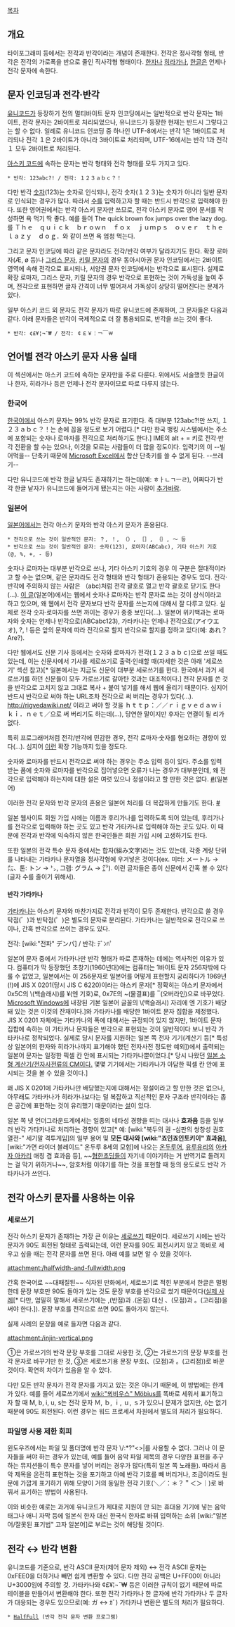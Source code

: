 [[목차]]

== 개요 ==
타이포그래피 등에서는 전각과 반각이라는 개념이 존재한다. 전각은 정사각형 형태, 반각은 전각의 가로폭을 반으로 줄인 직사각형 형태이다. [[한자]]나 [[히라가나]], [[한글]]은 언제나 전각 문자에 속한다.

== 문자 인코딩과 전각·반각 ==
[[유니코드]]가 등장하기 전의 멀티바이트 문자 인코딩에서는 일반적으로 반각 문자는 1바이트, 전각 문자는 2바이트로 처리되었으나, 유니코드가 등장한 현재는 반드시 그렇다고는 할 수 없다. 일례로 유니코드 인코딩 중 하나인 UTF-8에서는 반각 1은 1바이트로 처리되나 전각 １은 2바이트가 아니라 3바이트로 처리되며, UTF-16에서는 반각 1과 전각 １ 모두 2바이트로 처리된다.

[[아스키 코드]]에 속하는 문자는 반각 형태와 전각 형태를 모두 가지고 있다.
 * 반각: 123abc?! / 전각: １２３ａｂｃ？！

다만 반각 [[숫자]](123)는 숫자로 인식되나, 전각 숫자(１２３)는 숫자가 아니라 일반 문자로 인식되는 경우가 많다. 따라서 [[수]]를 입력하고자 할 때는 반드시 반각으로 입력해야 한다. 또한 영어권에서는 반각 아스키 문자만 쓰므로, 전각 아스키 문자로 영어 문서를 작성하면 욕 먹기 딱 좋다. 예를 들어 The quick brown fox jumps over the lazy dog.를 Ｔｈｅ　ｑｕｉｃｋ　ｂｒｏｗｎ　ｆｏｘ　ｊｕｍｐｓ　ｏｖｅｒ　ｔｈｅ　ｌａｚｙ　ｄｏｇ．와 같이 쓰면 욕 엄청 먹는다.

그리고 문자 인코딩에 따라 같은 문자라도 전각/반각 여부가 달라지기도 한다. 확장 로마자(Æ, ø 등)나 [[그리스 문자]], [[키릴 문자]]의 경우 동아시아권 문자 인코딩에서는 2바이트 영역에 속해 전각으로 표시되나, 서양권 문자 인코딩에서는 반각으로 표시된다. 실제로 확장 로마자, 그리스 문자, 키릴 문자의 경우 반각으로 표현하는 것이 가독성을 높여 주며, 전각으로 표현하면 글자 간격이 너무 벌어져서 가독성이 상당히 떨어진다는 문제가 있다.

일부 아스키 코드 외 문자도 전각 문자가 따로 유니코드에 존재하며, 그 문자들은 다음과 같다. 아래 문자들은 반각이 국제적으로 더 잘 통용되므로, 반각을 쓰는 것이 좋다.
 * 반각: ¢£¥¦¬¯₩ / 전각: ￠￡￥￤￢￣￦

== 언어별 전각 아스키 문자 사용 실태 ==
이 섹션에서는 아스키 코드에 속하는 문자만을 주로 다룬다. 위에서도 서술했듯 한글이나 한자, 히라가나 등은 언제나 전각 문자이므로 따로 다루지 않는다.

=== 한국어 ===
[[한국어]]에서 아스키 문자는 99% 반각 문자로 표기한다. 즉 대부분 123abc?!만 쓰지, １２３ａｂｃ？！는 손에 꼽을 정도로 보기 어렵다.[* 다만 한국 뱅킹 시스템에서는 주소에 포함되는 숫자나 로마자를 전각으로 처리하기도 한다.] IME의 alt + = 키로 전각·반각 전환을 할 수는 있으나, 이것을 모르는 사람들이 더 많을 정도이다. 입력기의 이 --빌어먹을-- 단축키 때문에 [[Microsoft Excel]]에서 합산 단축키를 쓸 수 없게 된다. --쓰레기--

다만 유니코드에 반각 한글 낱자도 존재하기는 하는데(예: ﾾￂﾤﾡￚﾩ), 어쩌다가 반각 한글 낱자가 유니코드에 들어가게 됐는지는 아는 사람이 [[추가바람]].

=== 일본어 ===
[[일본어]]에서는 전각 아스키 문자와 반각 아스키 문자가 혼용된다.
 * 전각으로 쓰는 것이 일반적인 문자: ？, ！, （）, ［］, ｛｝, ～ 등
 * 반각으로 쓰는 것이 일반적인 문자: 숫자(123), 로마자(ABCabc), 기타 아스키 기호(@, %, +, - 등)
숫자나 로마자는 대부분 반각으로 쓰나, 기타 아스키 기호의 경우 이 구분은 절대적이라고 할 수는 없으며, 같은 문자라도 전각 형태와 반각 형태가 혼용되는 경우도 있다. 전각·반각에 주의하지 않는 사람은 （abc)처럼 전각 괄호로 열고 반각 괄호로 닫기도 한다(…). [http://shinobu.tumblr.com/post/33352730473/web 이 글](일본어)에서는 웹에서 숫자나 로마자는 반각 문자로 쓰는 것이 상식이라고 하고 있으며, 왜 웹에서 전각 문자보다 반각 문자를 쓰는지에 대해서 잘 다루고 있다. 실제로 전각 숫자·로마자를 쓰면 까이는 경우가 종종 보인다(…).
일본어 위키백과는 로마자와 숫자는 언제나 반각으로(ABCabc123), 가타카나는 언제나 전각으로(アイウエオ), ?, ! 등은 앞의 문자에 따라 전각으로 할지 반각으로 할지를 정하고 있다(예: あれ？ Are?).

다만 웹에서도 신문 기사 등에서는 숫자와 로마자가 전각(１２３ａｂｃ)으로 쓰일 때도 있는데, 이는 신문사에서 기사를 세로쓰기로 출력·인쇄할 때(자세한 것은 아래 '세로쓰기' 섹션 참고)[* 일본에서는 지금도 신문이 대부분 세로쓰기를 한다. 한국에서 과거 세로쓰기를 하던 신문들이 모두 가로쓰기로 갈아탄 것과는 대조적이다.] 전각 문자를 쓴 것을 반각으로 고치지 않고 그대로 복사 + 붙여 넣기를 해서 웹에 올리기 때문이다. 심지어 반드시 반각으로 써야 하는 URL조차 전각으로 써 버리는 경우가 있다(…). http://rigvedawiki.net/ 이라고 써야 할 것을 ｈｔｔｐ：／／ｒｉｇｖｅｄａｗｉｋｉ．ｎｅｔ／으로 써 버리기도 하는데(…), 당연한 말이지만 후자는 연결이 될 리가 없다.

특히 프로그래머처럼 전각/반각에 민감한 경우, 전각 로마자·숫자를 혐오하는 경향이 있다(…). 심지어 [https://chrome.google.com/webstore/detail/goodbye-zenkaku-%E3%81%95%E3%82%88%E3%81%AA%E3%82%89%E5%85%A8%E8%A7%92%E8%8B%B1%E6%95%B0/mjdgifdhhligineaimmgbikndpifdgml 이런] 확장 기능까지 있을 정도다.

숫자와 로마자를 반드시 전각으로 써야 하는 경우는 주소 입력 등이 있다. 주소를 입력 받는 폼에 숫자와 로마자를 반각으로 집어넣으면 오류가 나는 경우가 대부분인데, 왜 전각으로 입력해야 하는지에 대한 설은 여럿 있으나 정설이라고 할 만한 것은 없다. [http://nplll.com/archives/2009/07/post_2337.php #](일본어)

이러한 전각 문자와 반각 문자의 혼용은 일본어 처리를 더 복잡하게 만들기도 한다. [http://blog.yahoo.com/_THSNFX5FD53SMVI3XFFU6QSEFA/articles/37684/index #]

일본 웹사이트 회원 가입 시에는 이름과 후리가나를 입력하도록 되어 있는데, 후리가나를 전각으로 입력해야 하는 곳도 있고 반각 가타카나로 입력해야 하는 곳도 있다. 이 때문에 전각과 반각에 익숙하지 않은 한국인들은 회원 가입 시에 고생하기도 한다.

또한 일본의 전각 특수 문자 중에서는 합자(組み文字)라는 것도 있는데, 각종 계량 단위를 나타내는 가타카나 문자열을 정사각형에 우겨넣은 것이다(ex. 미터: メートル → ㍍、톤: トン → ㌧, 그램: グラム → ㌘). 이런 글자들은 종이 신문에서 간혹 볼 수 있다(글자 수를 줄이기 위해서).

==== 반각 가타카나 ====
[[가타카나]]는 아스키 문자와 마찬가지로 전각과 반각이 모두 존재한다. 반각으로 쓸 경우 탁점(゛)과 반탁점(゜)은 별도의 문자로 분리된다. 가타카나는 일반적으로 전각으로 쓰이나, 간혹 반각으로 쓰이는 경우도 있다.

전각: [wiki:"전파" デンパ] / 반각: ﾃﾞﾝﾊﾟ

일본어 문자 중에서 가타카나만 반각 형태가 따로 존재하는 데에는 역사적인 이유가 있다. 컴퓨터가 막 등장했던 초창기(1960년대)에는 컴퓨터는 1바이트 문자 256자밖에 다룰 수 없었고, 일본에서는 이 256문자로 일본어를 어떻게 표현할지 궁리하다가 1969년(!)에 JIS X 0201(당시 JIS C 6220)이라는 아스키 문자[* 정확히는 아스키 문자에서 0x5C의 \(백슬래시)를 ¥(엔 기호)로, 0x7E의 ~(물결표)를 ‾(오버라인)으로 바꾸었다. [[Microsoft Windows]]에 내장된 기본 일본어 글꼴의 \(백슬래시) 자리에 엔 기호가 배당돼 있는 것은 이것의 잔재이다.]와 가타카나를 배당한 1바이트 문자 집합을 제정했다. JIS X 0201 자체에는 가타카나의 폭에 대해서는 규정되어 있지 않지만, 1바이트 문자 집합에 속하는 이 가타카나 문자들은 반각으로 표현되는 것이 일반적이다 보니 반각 가타카나로 정착되었다. 실제로 당시 문자를 지원하는 일본 쪽 전자 기기(계산기 등[* 특성상 일본어의 한자와 히라가나까지 표기해야 했던 전자사전 정도만 예외])에서 출력되는 일본어 문자는 일정한 픽셀 칸 안에 표시되는 가타카나뿐이었다.[* 당시 나왔던 [http://serviceapi.nmv.naver.com/flash/convertIframeTag.nhn?vid=E72F50860BCEDB295FCC7E48F7778B839E76&outKey=V12748960b0bfa0a0634cb9822d7ae024021c54d34df2deaaa461b9822d7ae024021c&width=720&height=438 일본 소형 계산기/전자사전류의 CM이다.] 몇몇 기기에서는 가타카나가 아담한 픽셀 칸 안에 표시되는 것을 볼 수 있을 것이다.]

왜 JIS X 0201에 가타카나만 배당했는지에 대해서는 정설이라고 할 만한 것은 없으나, 아무래도 가타카나가 히라가나보다는 덜 복잡하고 직선적인 문자 구조라 반각이라는 좁은 공간에 표현하는 것이 유리했기 때문이라는 [http://blog.daum.net/aswip/8429336 설]이 있다.

일본 쪽 넷 언더그라운드계에서는 일종의 네타성 경향을 띠는 대사나 '''효과음''' 등을 일부러 반각 가타카나로 처리하는 경향이 있고[* 예: [wiki:"북두의 권 -심판의 쌍창성 권호열전-" 세기말 격투게임]의 일부 용어 및 '''모든 대사와 [wiki:"죠인죠인토키이" 효과음]''', [wiki:"가면 라이더 블레이드" 온두루 8세의 모험]에 나오는 [[온두루어]], [[유루유리]]의 [[아카자 아카리]] 애칭 겸 효과음 등], ~~[[혐한초딩]]들이 자기네 이야기하는 거 번역기로 돌려지는 걸 막기 위하거나~~, 암호처럼 이야기를 하는 것을 표현할 때 등의 용도로도 반각 가타카나가 쓰인다.

== 전각 아스키 문자를 사용하는 이유 ==
=== 세로쓰기 ===
전각 아스키 문자가 존재하는 가장 큰 이유는 [[세로쓰기]] 때문이다. 세로쓰기 시에는 반각 문자가 90도 회전된 형태로 출력되는데, 이런 문자를 90도 회전시키지 않고 똑바로 세우고 싶을 때는 전각 문자를 쓰면 된다. 아래 예를 보면 알 수 있을 것이다.

attachment:/halfwidth-and-fullwidth.png

간혹 한국어로 ~~대패질된~~ 식자된 만화에서, 세로쓰기로 적힌 부분에서 한글은 멀쩡한데 문장 부호만 90도 돌아가 있는 것도 문장 부호를 반각으로 썼기 때문이다([http://gall.dcinside.com/board/view/?id=fantasy_new&no=250902 실제 사례][* 다만, 엄밀히 말해서 세로쓰기에는 ,(반점)과 .(온점) 대신 、(모점)과 。(고리점)을 써야 한다.]). 문장 부호를 전각으로 쓰면 90도 돌아가지 않는다.

실제 사례의 문장을 예로 들자면 다음과 같다.

attachment:/injin-vertical.png

①은 가로쓰기의 반각 문장 부호를 그대로 사용한 것, ②는 가로쓰기의 문장 부호를 전각 문자로 바꾸기만 한 것, ③은 세로쓰기용 문장 부호(、(모점)과 。(고리점))로 바꾼 것이다. 확연히 차이가 있음을 알 수 있다.

다만 모든 반각 문자가 전각 문자를 가지고 있는 것은 아니기 때문에, 이 방법에는 한계가 있다. 예를 들어 세로쓰기에서 [[wiki:"뫼비우스" Möbius]]를 똑바로 세워서 표기하고자 할 때 M, b, i, u, s는 전각 문자 Ｍ, ｂ, ｉ, ｕ, ｓ가 있으니 문제가 없지만, ö는 없기 때문에 90도 회전된다. 이런 경우는 워드 프로세서 차원에서 별도의 처리가 필요하다.

=== 파일명 사용 제한 회피 ===
윈도우즈에서는 파일 및 폴더명에 반각 문자 \/:*?"<>|를 사용할 수 없다. 그러나 이 문자들을 써야 하는 경우가 있는데, 예를 들어 음악 파일 제목의 경우 다양한 표현을 추구하는 뮤지션들이 특수 문자를 넣어 버리는 경우가 많다(특히 일본 쪽 노래들). 따라서 음악 제목을 온전히 표현하는 것을 포기하고 아예 반각 기호를 빼 버리거나, 조금이라도 원문에 가깝게 표기하기 위해 모양이 거의 동일한 전각 기호(＼／：＊？＂＜＞｜)로 바꿔서 표기하는 방법이 사용된다.

이와 비슷한 예로는 과거에 유니코드가 제대로 지원이 안 되는 휴대용 기기에 넣는 음악 태그나 애니 자막 등에 일본식 한자 대신 한국식 한자로 바꿔 입력하는 소위 [wiki:"일본어/잘못된 표기법" 고자 일본어]로 부르는 것이 해당될 것이다.

== 전각 ↔ 반각 변환 ==
유니코드를 기준으로, 반각 ASCII 문자(제어 문자 제외) ↔ 전각 ASCII 문자는 0xFEE0을 더하거나 빼면 쉽게 변환할 수 있다. 다만 전각 공백은 U+FF00이 아니라 U+3000임에 주의할 것. 가타카나와 ¢£¥¦¬¯₩ 등은 이러한 규칙이 없기 때문에 따로 테이블을 만들어서 변환해야 한다. 또한 전각 가타카나 한 글자에 반각 가타카나 두 글자가 대응되는 경우도 있으므로(예: ガ ↔ ｶﾞ) 가타카나 변환은 별도의 처리가 필요하다.

 * [http://steloflute.tistory.com/entry/Halfwidth-and-fullwidth-conversion-program HalfFull] (반각 전각 문자 변환 프로그램)
